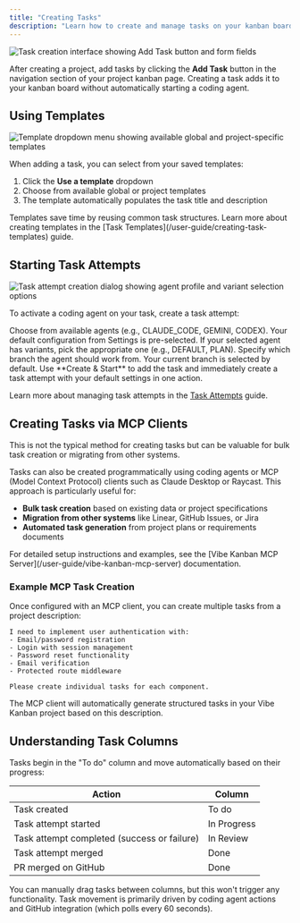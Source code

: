 ```yaml
---
title: "Creating Tasks"
description: "Learn how to create and manage tasks on your kanban board, including using templates, starting coding agents, and understanding task states"
---
```


<Frame>
<img src="/images/screenshot-create-task.png" alt="Task creation interface showing Add Task button and form fields" />
</Frame>

After creating a project, add tasks by clicking the **Add Task** button in the navigation section of your project kanban page. Creating a task adds it to your kanban board without automatically starting a coding agent.

## Using Templates

<Frame>
<img src="/images/screenshot-create-task-template-dropdown.png" alt="Template dropdown menu showing available global and project-specific templates" />
</Frame>

When adding a task, you can select from your saved templates:

1. Click the **Use a template** dropdown
2. Choose from available global or project templates
3. The template automatically populates the task title and description

<Note>
Templates save time by reusing common task structures. Learn more about creating templates in the [Task Templates](/user-guide/creating-task-templates) guide.
</Note>

## Starting Task Attempts

<Frame>
<img src="/images/screenshot-create-task-attempt.png" alt="Task attempt creation dialog showing agent profile and variant selection options" />
</Frame>

To activate a coding agent on your task, create a task attempt:

<Steps>
<Step title="Select your agent profile">
  Choose from available agents (e.g., CLAUDE_CODE, GEMINI, CODEX). Your default configuration from Settings is pre-selected.
</Step>

<Step title="Choose a variant">
  If your selected agent has variants, pick the appropriate one (e.g., DEFAULT, PLAN).
</Step>

<Step title="Set the base branch">
  Specify which branch the agent should work from. Your current branch is selected by default.
</Step>
</Steps>

<Tip>
Use **Create & Start** to add the task and immediately create a task attempt with your default settings in one action.
</Tip>

Learn more about managing task attempts in the [Task Attempts](./creating-task-attempts) guide.

## Creating Tasks via MCP Clients

<Warning>
This is not the typical method for creating tasks but can be valuable for bulk task creation or migrating from other systems.
</Warning>

Tasks can also be created programmatically using coding agents or MCP (Model Context Protocol) clients such as Claude Desktop or Raycast. This approach is particularly useful for:

- **Bulk task creation** based on existing data or project specifications
- **Migration from other systems** like Linear, GitHub Issues, or Jira
- **Automated task generation** from project plans or requirements documents

<Tip>
For detailed setup instructions and examples, see the [Vibe Kanban MCP Server](/user-guide/vibe-kanban-mcp-server) documentation.
</Tip>

### Example MCP Task Creation

Once configured with an MCP client, you can create multiple tasks from a project description:

```
I need to implement user authentication with:
- Email/password registration
- Login with session management  
- Password reset functionality
- Email verification
- Protected route middleware

Please create individual tasks for each component.
```

The MCP client will automatically generate structured tasks in your Vibe Kanban project based on this description.

## Understanding Task Columns

Tasks begin in the "To do" column and move automatically based on their progress:

| Action | Column |
|--------|---------|
| Task created | To do |
| Task attempt started | In Progress |
| Task attempt completed (success or failure) | In Review |
| Task attempt merged | Done |
| PR merged on GitHub | Done |

<Info>
You can manually drag tasks between columns, but this won't trigger any functionality. Task movement is primarily driven by coding agent actions and GitHub integration (which polls every 60 seconds).
</Info>
